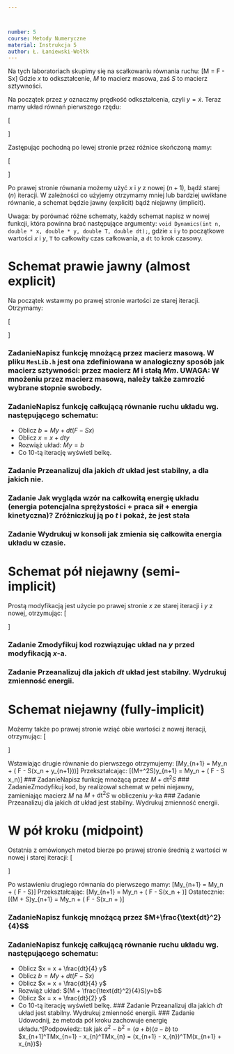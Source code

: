 ```yaml
---



number: 5
course: Metody Numeryczne
material: Instrukcja 5
author: Ł. Łaniewski-Wołłk
---
```


Na tych laboratoriach skupimy się na scałkowaniu równania ruchu:
\[M\ddot{x} = F - Sx\]
Gdzie $x$ to odkształcenie, $M$ to macierz masowa, zaś $S$ to macierz sztywności.

Na początek przez $y$ oznaczmy prędkość odkształcenia, czyli $y = \dot{x}$. Teraz mamy układ równań pierwszego rzędu:

\[\begin{cases}
M\dot{y} &= F - Sx\\
\dot{x} &= y\\
\end{cases}\]

Zastępując pochodną po lewej stronie przez różnice skończoną mamy:

\[\begin{cases}
M\frac{y_{n+1}-y_n}{\text{dt} } &= F - Sx\\
\frac{x_{n+1}-x_n}{\text{dt} } &= y\\
\end{cases}\]

Po prawej stronie równania możemy użyć $x$ i $y$ z nowej ($n+1$), bądź starej ($n$) iteracji. W zależności co użyjemy otrzymamy mniej lub bardziej uwikłane równanie, a schemat będzie jawny (explicit) bądź niejawny (implicit).

Uwaga: by porównać różne schematy, każdy schemat napisz w nowej funkcji, która powinna brać następujące argumenty: `void Dynamics(int n, double * x, double * y, double T, double dt);`, gdzie `x` i `y` to początkowe wartości $x$ i $y$, `T` to całkowity czas całkowania, a `dt` to krok czasowy.


# Schemat prawie jawny (almost explicit)
Na początek wstawmy po prawej stronie wartości ze starej iteracji. Otrzymamy:

\[\begin{cases}
My_{n+1} &= My_n + \text{dt}( F - Sx_n)\\
x_{n+1} &= x_n + \text{dt} y_n\\
\end{cases}\]

### ZadanieNapisz funkcję mnożącą przez macierz masową. W pliku `MesLib.h` jest ona zdefiniowana w analogiczny sposób jak macierz sztywności: przez macierz $M$ i stałą $Mm$. UWAGA: W mnożeniu przez macierz masową, należy także zamrozić wybrane stopnie swobody.

### ZadanieNapisz funkcję całkującą równanie ruchu układu wg. następującego schematu:
- Oblicz $b = My + dt(F - Sx)$
- Oblicz $x = x + dt y$
- Rozwiąż układ: $My=b$
- Co $10$-tą iterację wyświetl belkę.

### Zadanie Przeanalizuj dla jakich $dt$ układ jest stabilny, a dla jakich nie. 
### Zadanie Jak wygląda wzór na całkowitą energię układu (energia potencjalna sprężystości + praca sił + energia kinetyczna)? Zróżniczkuj ją po $t$ i pokaż, że jest stała
### Zadanie Wydrukuj w konsoli jak zmienia się całkowita energia układu w czasie.

# Schemat pół niejawny (semi-implicit)
Prostą modyfikacją jest użycie po prawej stronie $x$ ze starej iteracji i $y$ z nowej, otrzymując:
\[\begin{cases}
My_{n+1} &= My_n + \text{dt}( F - Sx_n)\\
x_{n+1} &= x_n + \text{dt} y_{n+1}\\
\end{cases}\]

### Zadanie Zmodyfikuj kod rozwiązując układ na $y$ przed modyfikacją $x$-a. 
### Zadanie Przeanalizuj dla jakich $dt$ układ jest stabilny. Wydrukuj zmienność energii. 

# Schemat niejawny (fully-implicit)

Możemy także po prawej stronie wziąć obie wartości z nowej iteracji, otrzymując:
\[\begin{cases}
My_{n+1} &= My_n + \text{dt}( F - Sx_{n+1})\\
x_{n+1} &= x_n + \text{dt} y_{n+1}\\
\end{cases}\]

Wstawiając drugie równanie do pierwszego otrzymujemy:
\[My_{n+1} = My_n + \text{dt}( F - S(x_n + \text{dt} y_{n+1}))\]
Przekształcając:
\[(M+\text{dt}^2S)y_{n+1} = My_n + \text{dt}( F - S x_n)\]
### ZadanieNapisz funkcję mnożącą przez $M+\text{dt}^2S$
### ZadanieZmodyfikuj kod, by realizował schemat w pełni niejawny, zamieniając macierz $M$ na $M+\text{dt}^2S$ w obliczeniu $y$-ka
### Zadanie Przeanalizuj dla jakich $dt$ układ jest stabilny. Wydrukuj zmienność energii. 

# W pół kroku (midpoint)

Ostatnia z omówionych metod bierze po prawej stronie średnią z wartości w nowej i starej iteracji:
\[\begin{cases}
My_{n+1} &= My_n + \text{dt}( F - S\frac{x_{n+1}+x_{n}}{2})\\
x_{n+1} &= x_n + \text{dt} \frac{y_{n+1}+y_{n}}{2}\\
\end{cases}\]

Po wstawieniu drugiego równania do pierwszego mamy:
\[My_{n+1} = My_n + \text{dt}( F - S\frac{x_n + \text{dt} \frac{y_{n+1}+y_{n}}{2}+x_{n}}{2})\]
Przekształcając:
\[My_{n+1} = My_n + \text{dt}( F - S(x_n + \text{dt} \frac{y_{n+1}+y_{n}}{4})\]
Ostatecznie:
\[(M + \frac{\text{dt}^2}{4}S)y_{n+1} = My_n + \text{dt}( F - S(x_n + \text{dt} \frac{y_{n}}{4})\]

### ZadanieNapisz funkcję mnożącą przez $M+\frac{\text{dt}^2}{4}S$
### ZadanieNapisz funkcję całkującą równanie ruchu układu wg. następującego schematu:
- Oblicz $x = x + \frac{dt}{4} y$
- Oblicz $b = My + dt(F - Sx)$
- Oblicz $x = x + \frac{dt}{4} y$
- Rozwiąż układ: $(M + \frac{\text{dt}^2}{4}S)y=b$
- Oblicz $x = x + \frac{dt}{2} y$
- Co $10$-tą iterację wyświetl belkę.
### Zadanie Przeanalizuj dla jakich $dt$ układ jest stabilny. Wydrukuj zmienność energii. 
### Zadanie Udowodnij, że metoda pół kroku zachowuje energię układu.^[Podpowiedz: tak jak $a^2-b^2=(a+b)(a-b)$ to $x_{n+1]^TMx_{n+1} - x_{n}^TMx_{n} = (x_{n+1} - x_{n})^TM(x_{n+1} +
x_{n})$}

